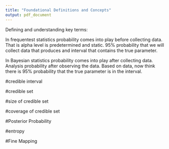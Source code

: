 ```yaml
---
title: "Foundational Definitions and Concepts"
output: pdf_document
---
```

Defining and understanding key terms:

In frequentest statistics probability comes into play before collecting data. That is alpha level is predetermined and static. 
95% probability that we will collect data that produces and interval that contains the true parameter. 

In Bayesian statistics probability comes into play after collecting data. Analysis probability after observing the data. Based on data, now think there is 95% probability that the true parameter is in the interval. 



#credible interval

#credible set

#size of credible set

#coverage of credible set

#Posterior Probability 

#entropy

#Fine Mapping 
